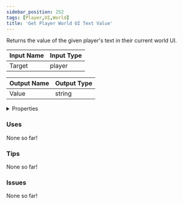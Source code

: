 ```yaml
---
sidebar_position: 252
tags: [Player,UI,World]
title: 'Get Player World UI Text Value'
---
```


Returns the value of the given player's text in their current world UI.






<EsbSvg />

| Input Name | Input Type |
|-----------|-----------|
| Target | player |

| Output Name | Output Type |
|-----------|-----------|
| Value | string |


<details>
  <summary>Properties</summary>
  <div>
    <div>
    <table>
      <thead>
        <tr>
          <th>Is beta required?</th>
          <th>❌</th>
        </tr>
        <tr>
          <th>Is this chip a trolling risk?</th>
          <th>❌</th>
        </tr>
        <tr>
          <th>Is this chip a role assignment risk?</th>
          <th>❌</th>
        </tr>
        <tr>
          <th>Chip UUID</th>
          <th>447bbb2e-11e4-408c-b4a9-b758e3e07ee7</th>
        </tr>
      </thead>
    </table>
    </div>
  </div>
</details>

### Uses

None so far!

### Tips

None so far!

### Issues

None so far!